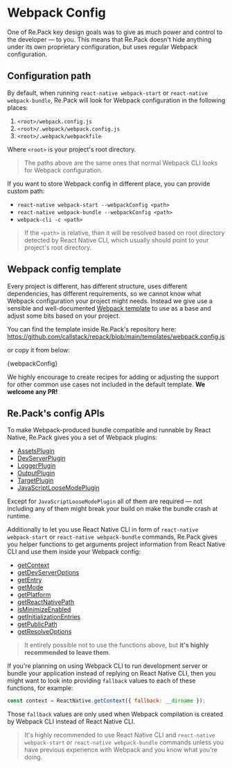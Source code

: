 # Webpack Config

One of Re.Pack key design goals was to give as much power and control to the developer — to you.
This means that Re.Pack doesn't hide anything under its own proprietary configuration, but uses regular Webpack configuration.

## Configuration path

By default, when running `react-native webpack-start` or `react-native webpack-bundle`, Re.Pack will look for Webpack configuration in the following places:

1. `<root>/webpack.config.js`
2. `<root>/.webpack/webpack.config.js`
3. `<root>/.webpack/webpackfile`

Where `<root>` is your project's root directory.

> The paths above are the same ones that normal Webpack CLI looks for Webpack configuration.

If you want to store Webpack config in different place, you can provide custom path:

- `react-native webpack-start --webpackConfig <path>`
- `react-native webpack-bundle --webpackConfig <path>`
- `webpack-cli -c <path>`

> If the `<path>` is relative, then it will be resolved based on root directory detected by React Native CLI, which usually should point to your project's root directory.

## Webpack config template

Every project is different, has different structure, uses different dependencies, has different requirements, so we cannot know what Webpack configuration your project might needs. Instead we give use a sensible and well-documented [Webpack template](https://github.com/callstack/repack/blob/main/templates/webpack.config.js) to use as a base and adjust some bits based on your project.

You can find the template inside Re.Pack's repository here:
https://github.com/callstack/repack/blob/main/templates/webpack.config.js

or copy it from below:


<CodeBlock className="language-js" title="templates/webpack.config.js">{webpackConfig}</CodeBlock>

We highly encourage to create recipes for adding or adjusting the support for other common use cases not included in the default template. **We welcome any PR!**

## Re.Pack's config APIs

To make Webpack-produced bundle compatible and runnable by React Native, Re.Pack gives you a set of Webpack plugins:

- [AssetsPlugin](/docs/api/classes/AssetsPlugin)
- [DevServerPlugin](/docs/api/classes/DevServerPlugin)
- [LoggerPlugin](/docs/api/classes/LoggerPlugin)
- [OutputPlugin](/docs/api/classes/OutputPlugin)
- [TargetPlugin](/docs/api/classes/TargetPlugin)
- [JavaScriptLooseModePlugin](/docs/api/classes/JavaScriptLooseModePlugin)

Except for `JavaScriptLooseModePlugin` all of them are required — not including any of them might break your build on make the bundle crash at runtime.

Additionally to let you use React Native CLI in form of `react-native webpack-start` or `react-native webpack-bundle` commands, Re.Pack gives you helper functions to get arguments project information from React Native CLI and use them inside your Webpack config:

- [getContext](/docs/api/functions/getContext)
- [getDevServerOptions](/docs/api/functions/getDevServerOptions)
- [getEntry](/docs/api/functions/getEntry)
- [getMode](/docs/api/functions/getMode)
- [getPlatform](/docs/api/functions/getPlatform)
- [getReactNativePath](/docs/api/functions/getReactNativePath)
- [isMinimizeEnabled](/docs/api/functions/isMinimizeEnabled)
- [getInitializationEntries](/docs/api/functions/getInitializationEntries)
- [getPublicPath](/docs/api/functions/getPublicPath)
- [getResolveOptions](/docs/api/functions/getResolveOptions)

> It entirely possible not to use the functions above, but **it's highly recommended to leave them**.

If you're planning on using Webpack CLI to run development server or bundle your application instead of replying on React Native CLI, then you might want to look into providing `fallback` values to each of these functions, for example:

```js
const context = ReactNative.getContext({ fallback: __dirname });
```

Those `fallback` values are only used when Webpack compilation is created by Webpack CLI instead of React Native CLI.

> It's highly recommended to use React Native CLI and `react-native webpack-start` or `react-native webpack-bundle` commands unless you have previous experience with Webpack and you know what you're doing.

